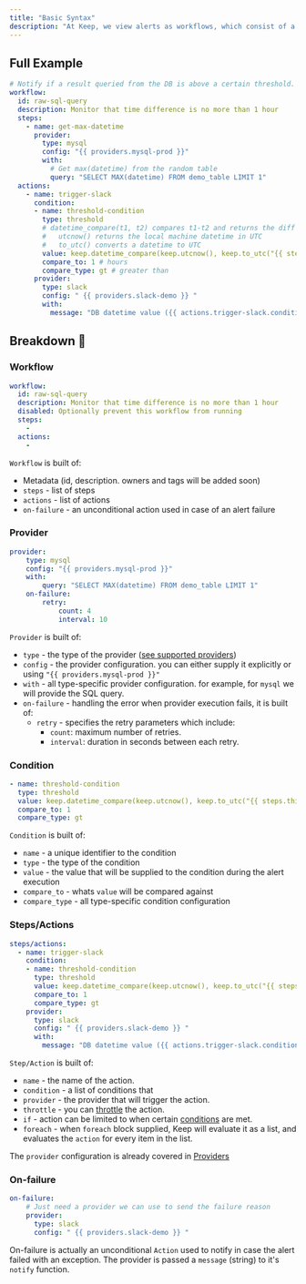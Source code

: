 ```yaml
---
title: "Basic Syntax"
description: "At Keep, we view alerts as workflows, which consist of a series of steps executed in sequence, each with its own specific input and output. To keep our approach simple, Keep's syntax is designed to closely resemble the syntax used in GitHub Actions. We believe that GitHub Actions has a well-established syntax, and there is no need to reinvent the wheel."
---
```

## Full Example
```yaml title=examples/raw_sql_query_datetime.yml
# Notify if a result queried from the DB is above a certain threshold.
workflow:
  id: raw-sql-query
  description: Monitor that time difference is no more than 1 hour
  steps:
    - name: get-max-datetime
      provider:
        type: mysql
        config: "{{ providers.mysql-prod }}"
        with:
          # Get max(datetime) from the random table
          query: "SELECT MAX(datetime) FROM demo_table LIMIT 1"
  actions:
    - name: trigger-slack
      condition:
      - name: threshold-condition
        type: threshold
        # datetime_compare(t1, t2) compares t1-t2 and returns the diff in hours
        #   utcnow() returns the local machine datetime in UTC
        #   to_utc() converts a datetime to UTC
        value: keep.datetime_compare(keep.utcnow(), keep.to_utc("{{ steps.this.results[0][0] }}"))
        compare_to: 1 # hours
        compare_type: gt # greater than
      provider:
        type: slack
        config: " {{ providers.slack-demo }} "
        with:
          message: "DB datetime value ({{ actions.trigger-slack.conditions.threshold.0.compare_value }}) is greater than 1! 🚨"
```

## Breakdown 🔨

### Workflow
```yaml
workflow:
  id: raw-sql-query
  description: Monitor that time difference is no more than 1 hour
  disabled: Optionally prevent this workflow from running
  steps:
    -
  actions:
    -
```

`Workflow` is built of:
- Metadata (id, description. owners and tags will be added soon)
- `steps` - list of steps
- `actions` - list of actions
- `on-failure` - an unconditional action used in case of an alert failure

### Provider
```yaml
provider:
    type: mysql
    config: "{{ providers.mysql-prod }}"
    with:
        query: "SELECT MAX(datetime) FROM demo_table LIMIT 1"
    on-failure:
        retry:
            count: 4
            interval: 10
```
`Provider` is built of:
- `type` - the type of the provider ([see supported providers](/providers/overview/))
- `config` - the provider configuration. you can either supply it explicitly or using `"{{ providers.mysql-prod }}"`
- `with` - all type-specific provider configuration. for example, for `mysql` we will provide the SQL query.
- `on-failure` - handling the error when provider execution fails, it is built of:
    - `retry` - specifies the retry parameters which include:
        - `count`: maximum number of retries.
        - `interval`: duration in seconds between each retry.

### Condition
```yaml
- name: threshold-condition
  type: threshold
  value: keep.datetime_compare(keep.utcnow(), keep.to_utc("{{ steps.this.results[0][0] }}"))
  compare_to: 1
  compare_type: gt
```
`Condition` is built of:
- `name` - a unique identifier to the condition
- `type` - the type of the condition
- `value` - the value that will be supplied to the condition during the alert execution
- `compare_to` - whats `value` will be compared against
- `compare_type` - all type-specific condition configuration

### Steps/Actions
```yaml
steps/actions:
  - name: trigger-slack
    condition:
    - name: threshold-condition
      type: threshold
      value: keep.datetime_compare(keep.utcnow(), keep.to_utc("{{ steps.this.results[0][0] }}"))
      compare_to: 1
      compare_type: gt
    provider:
      type: slack
      config: " {{ providers.slack-demo }} "
      with:
        message: "DB datetime value ({{ actions.trigger-slack.conditions.threshold.0.compare_value }}) is greater than 1! 🚨"
```

`Step/Action` is built of:
- `name` - the name of the action.
- `condition` - a list of conditions that
- `provider` - the provider that will trigger the action.
- `throttle` - you can [throttle](/workflows/throttles/what-is-a-throttle) the action.
- `if` - action can be limited to when certain [conditions](/workflows/conditions/what-is-a-condition) are met.
- `foreach` - when `foreach` block supplied, Keep will evaluate it as a list, and evaluates the `action` for every item in the list.

The `provider` configuration is already covered in [Providers](/workflows/syntax/basic-syntax)

### On-failure
```yaml
on-failure:
    # Just need a provider we can use to send the failure reason
    provider:
      type: slack
      config: " {{ providers.slack-demo }} "
```

On-failure is actually an unconditional `Action` used to notify in case the alert failed with an exception.
The provider is passed a `message` (string) to it's `notify` function.
